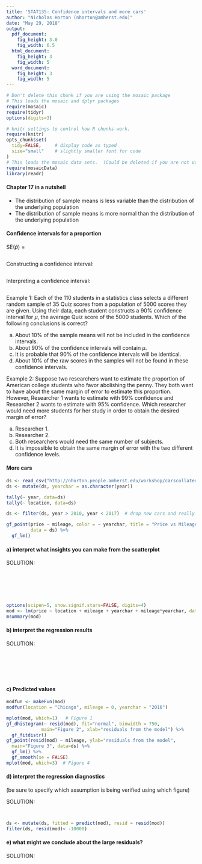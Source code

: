 ```yaml
---
title: 'STAT135: Confidence intervals and more cars'
author: "Nicholas Horton (nhorton@amherst.edu)"
date: "May 29, 2018"
output:
  pdf_document:
    fig_height: 3.0
    fig_width: 6.5
  html_document:
    fig_height: 3
    fig_width: 5
  word_document:
    fig_height: 3
    fig_width: 5
---
```



```r
# Don't delete this chunk if you are using the mosaic package
# This loads the mosaic and dplyr packages
require(mosaic)
require(tidyr)
options(digits=3)
```

```r
# knitr settings to control how R chunks work.
require(knitr)
opts_chunk$set(
  tidy=FALSE,     # display code as typed
  size="small"    # slightly smaller font for code
)
# This loads the mosaic data sets.  (Could be deleted if you are not using them.)
require(mosaicData)                
library(readr)
```

#### Chapter 17 in a nutshell
- The distribution of sample means is less variable than the distribution of the underlying population
- The distribution of sample means is more normal than the distribution of the underlying population

#### Confidence intervals for a proportion

SE($\hat{p}$) = 

```

```

Constructing a confidence interval:

```

```

Interpreting a confidence interval:

```

```

Example 1: Each of the 110 students in a statistics class selects a different random sample of 35 Quiz scores from a population of 5000 scores they are given. Using their data, each student constructs a 90% confidence interval for $\mu$, the average Quiz score of the 5000 students. Which of the following conclusions is correct?

a) About 10% of the sample means will not be included in the confidence intervals. 
b) About 90% of the confidence intervals will contain $\mu$.
c) It is probable that 90% of the confidence intervals will be identical. 
d) About 10% of the raw scores in the samples will not be found in these confidence intervals. 

Example 2: Suppose two researchers want to estimate the proportion of American college students who favor abolishing the penny. They both want to have about the same margin of error to estimate this proportion. However, Researcher 1 wants to estimate with 99% confidence and Researcher 2 wants to estimate with 95% confidence. Which researcher would need more students for her study in order to obtain the desired margin of error?

a) Researcher 1. 
b) Researcher 2. 
c) Both researchers would need the same number of subjects. 
d) It is impossible to obtain the same margin of error with the two different confidence levels. 
 

#### More cars

```r
ds <- read_csv("http://nhorton.people.amherst.edu/workshop/carscollated2017.csv")
ds <- mutate(ds, yearchar = as.character(year))
```

```r
tally(~ year, data=ds)
tally(~ location, data=ds)

ds <- filter(ds, year > 2010, year < 2017)  # drop new cars and really old cars

```

```r
gf_point(price ~ mileage, color = ~ yearchar, title = "Price vs Mileage", 
         data = ds) %>%
  gf_lm()
```

#### a) interpret what insights you can make from the scatterplot

SOLUTION:

```






```

```r
options(scipen=5, show.signif.stars=FALSE, digits=4)
mod <- lm(price ~ location + mileage + yearchar + mileage*yearchar, data=ds)
msummary(mod)
```

#### b) interpret the regression results

SOLUTION:

```






```

#### c) Predicted values

```r
modfun <- makeFun(mod)
modfun(location = "Chicago", mileage = 0, yearchar = "2016")
```


```r
mplot(mod, which=1)   # Figure 1
gf_dhistogram(~ resid(mod), fit="normal", binwidth = 750, 
             main="Figure 2", xlab="residuals from the model") %>%
  gf_fitdistr()
gf_point(resid(mod) ~ mileage, ylab="residuals from the model", 
  main="Figure 3", data=ds) %>%
  gf_lm() %>%
  gf_smooth(se = FALSE)
mplot(mod, which=3)  # Figure 4
```

#### d) interpret the regression diagnostics 
(be sure to specify which assumption is being verified using which figure)

SOLUTION:

```


```
\newpage
```r
ds <- mutate(ds, fitted = predict(mod), resid = resid(mod))
filter(ds, resid(mod)< -10000)
```

#### e) what might we conclude about the large residuals?

SOLUTION:
```

```
